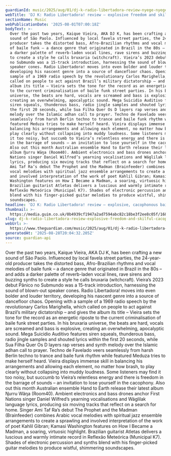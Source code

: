 ```yaml
---
guardianId: music/2025/aug/01/dj-k-radio-libertadora-review-nyege-nyege-tapes
webTitle: 'DJ K: Radio Libertadora! review – explosive freedom and skilful cacophony '
sectionName: Music
webPublicationDate: '2025-08-01T07:00:18Z'
bodyText: >-
  Over the past two years, Kaique Vieira, AKA DJ K, has been crafting a new
  sound of São Paolo. Influenced by local favela street parties, the 24-year-old
  producer takes the distorted bass, Afro-Brazilian rhythms and vocal melodies
  of baile funk – a dance genre that originated in Brazil in the 80s – and adds
  a darker palette of reverb-laden vocal lines, rave sirens and buzzing synths
  to create a style he calls bruxaria (witchcraft). Vieira’s 2023 debut Pânico
  no Submundo was a 15-track introduction, harnessing the sound of blown-out
  speaker cones. Radio Libertadora! moves into even bolder and louder territory,
  developing his nascent genre into a source of dancefloor chaos. Opening with a
  sample of a 1969 radio speech by the revolutionary Carlos Marighella, which
  called on people to act against Brazil’s military dictatorship – and gives the
  album its title – Vieira sets the tone for the record as an energetic riposte
  to the current criminalisation of baile funk street parties. In his bruxaria
  universe, the beats are hard, vocals are screamed and bass is explosive,
  creating an overwhelming, apocalyptic sound. Mega Suicidio Auditivo features
  siren squeals, thunderous bass, radio jingle samples and shouted lyrics within
  the first 20 seconds, while Sua Filha Quer Os D layers rap verses and synth
  melody over the Islamic adhan call to prayer. Techno de Favelado veers
  seamlessly from harsh Berlin techno to trance and baile funk rhythm while
  featured Meduza tries to make herself heard. Vieira displays immense skill in
  balancing his arrangements and allowing each element, no matter how brash, to
  play clearly without collapsing into muddy loudness. Some listeners may find
  it too noisy, but succumb to Vieira’s relentless energy and there is freedom
  in the barrage of sounds – an invitation to lose yourself in the cacophony.
  Also out this month Australian ensemble Hand to Earth release their latest
  album Ŋurru Wäŋa (Room40). Ambient electronics and bass drones anchor First
  Nations singer Daniel Wilfred’s yearning vocalisations and Wáglilak language
  lyrics, producing six moving tracks that reflect on a search for home. Singer
  Ami Taf Ra’s debut The Prophet and the Madman (Brainfeeder) combines Arabic
  vocal melodies with spiritual jazz ensemble arrangements to create a sprawling
  and involved interpretation of the work of poet Kahlil Gibran; Kamasi
  Washington features on How I Became a Madman, a soaring, virtuosic highlight.
  Brazilian guitarist Atletas delivers a luscious and warmly intimate record in
  Reflexão Meteórica (Municipal K7). Shades of electronic percussion and synths
  blend with his finger-picked guitar melodies to produce wistful, shimmering
  soundscapes.
headline: 'DJ K: Radio Libertadora! review – explosive, cacophonous baile funk witchcraft'
thumbnail: >-
  https://media.guim.co.uk/0b4939cf1947a2ad7594abc82c18be3f2ee8c05f/1686_1040_2849_2279/500.jpg
slug: dj-k-radio-libertadora-review-explosive-freedom-and-skilful-cacophony
webUrl: >-
  https://www.theguardian.com/music/2025/aug/01/dj-k-radio-libertadora-review-nyege-nyege-tapes
generatedAt: '2025-08-28T20:04:32.205Z'
source: guardian-api
---
```

Over the past two years, Kaique Vieira, AKA DJ K, has been crafting a new sound of São Paolo. Influenced by local favela street parties, the 24-year-old producer takes the distorted bass, Afro-Brazilian rhythms and vocal melodies of baile funk – a dance genre that originated in Brazil in the 80s – and adds a darker palette of reverb-laden vocal lines, rave sirens and buzzing synths to create a style he calls bruxaria (witchcraft). Vieira’s 2023 debut Pânico no Submundo was a 15-track introduction, harnessing the sound of blown-out speaker cones. Radio Libertadora! moves into even bolder and louder territory, developing his nascent genre into a source of dancefloor chaos. Opening with a sample of a 1969 radio speech by the revolutionary Carlos Marighella, which called on people to act against Brazil’s military dictatorship – and gives the album its title – Vieira sets the tone for the record as an energetic riposte to the current criminalisation of baile funk street parties. In his bruxaria universe, the beats are hard, vocals are screamed and bass is explosive, creating an overwhelming, apocalyptic sound. Mega Suicidio Auditivo features siren squeals, thunderous bass, radio jingle samples and shouted lyrics within the first 20 seconds, while Sua Filha Quer Os D layers rap verses and synth melody over the Islamic adhan call to prayer. Techno de Favelado veers seamlessly from harsh Berlin techno to trance and baile funk rhythm while featured Meduza tries to make herself heard. Vieira displays immense skill in balancing his arrangements and allowing each element, no matter how brash, to play clearly without collapsing into muddy loudness. Some listeners may find it too noisy, but succumb to Vieira’s relentless energy and there is freedom in the barrage of sounds – an invitation to lose yourself in the cacophony. Also out this month Australian ensemble Hand to Earth release their latest album Ŋurru Wäŋa (Room40). Ambient electronics and bass drones anchor First Nations singer Daniel Wilfred’s yearning vocalisations and Wáglilak language lyrics, producing six moving tracks that reflect on a search for home. Singer Ami Taf Ra’s debut The Prophet and the Madman (Brainfeeder) combines Arabic vocal melodies with spiritual jazz ensemble arrangements to create a sprawling and involved interpretation of the work of poet Kahlil Gibran; Kamasi Washington features on How I Became a Madman, a soaring, virtuosic highlight. Brazilian guitarist Atletas delivers a luscious and warmly intimate record in Reflexão Meteórica (Municipal K7). Shades of electronic percussion and synths blend with his finger-picked guitar melodies to produce wistful, shimmering soundscapes.
